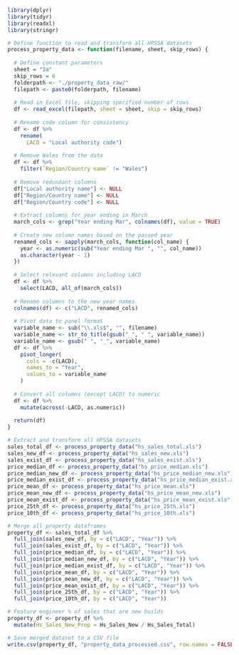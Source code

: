 ```r
library(dplyr)
library(tidyr)
library(readxl)
library(stringr)

# Define function to read and transform all HPSSA datasets
process_property_data <- function(filename, sheet, skip_rows) {
  
  # Define constant parameters
  sheet = "2a"
  skip_rows = 6
  folderpath <- "./property_data_raw/"
  filepath <- paste0(folderpath, filename)
  
  # Read in Excel file, skipping specified number of rows
  df <- read_excel(filepath, sheet = sheet, skip = skip_rows)
  
  # Rename code column for consistency
  df <- df %>%
    rename(
      LACD = "Local authority code")
  
  # Remove Wales from the data
  df <- df %>%
    filter(`Region/Country name` != "Wales")
  
  # Remove redundant columns
  df["Local authority name"] <- NULL
  df["Region/Country name"] <- NULL
  df["Region/Country code"] <- NULL
  
  # Extract columns for year ending in March
  march_cols <- grep("Year ending Mar", colnames(df), value = TRUE)
  
  # Create new column names based on the passed year
  renamed_cols <- sapply(march_cols, function(col_name) {
    year <- as.numeric(sub("Year ending Mar ", "", col_name))
    as.character(year - 1)
  })
  
  # Select relevant columns including LACD
  df <- df %>%
    select(LACD, all_of(march_cols))
  
  # Rename columns to the new year names
  colnames(df) <- c("LACD", renamed_cols)
  
  # Pivot data to panel format
  variable_name <- sub("\\.xls$", "", filename)
  variable_name <- str_to_title(gsub("_", " ", variable_name))
  variable_name <- gsub(" ", "_", variable_name)
  df <- df %>%
    pivot_longer(
      cols = -c(LACD),
      names_to = "Year",
      values_to = variable_name
    )
  
  # Convert all columns (except LACD) to numeric
  df <- df %>%
    mutate(across(-LACD, as.numeric))
  
  return(df)
}
```

```r
# Extract and transform all HPSSA datasets
sales_total_df <- process_property_data("hs_sales_total.xls")
sales_new_df <- process_property_data("hs_sales_new.xls")
sales_exist_df <- process_property_data("hs_sales_exist.xls")
price_median_df <- process_property_data("hs_price_median.xls")
price_median_new_df <- process_property_data("hs_price_median_new.xls")
price_median_exist_df <- process_property_data("hs_price_median_exist.xls")
price_mean_df <- process_property_data("hs_price_mean.xls")
price_mean_new_df <- process_property_data("hs_price_mean_new.xls")
price_mean_exist_df <- process_property_data("hs_price_mean_exist.xls")
price_25th_df <- process_property_data("hs_price_25th.xls")
price_10th_df <- process_property_data("hs_price_10th.xls")
```

```r
# Merge all property dataframes
property_df <- sales_total_df %>%
  full_join(sales_new_df, by = c("LACD", "Year")) %>%
  full_join(sales_exist_df, by = c("LACD", "Year")) %>%
  full_join(price_median_df, by = c("LACD", "Year")) %>%
  full_join(price_median_new_df, by = c("LACD", "Year")) %>%
  full_join(price_median_exist_df, by = c("LACD", "Year")) %>%
  full_join(price_mean_df, by = c("LACD", "Year")) %>%
  full_join(price_mean_new_df, by = c("LACD", "Year")) %>%
  full_join(price_mean_exist_df, by = c("LACD", "Year")) %>%
  full_join(price_25th_df, by = c("LACD", "Year")) %>%
  full_join(price_10th_df, by = c("LACD", "Year"))
```

```r
# Feature engineer % of sales that are new builds
property_df <- property_df %>%
  mutate(Hs_Sales_New_Prop = Hs_Sales_New / Hs_Sales_Total)
```

```r
# Save merged dataset to a CSV file
write.csv(property_df, "property_data_processed.csv", row.names = FALSE)
```

